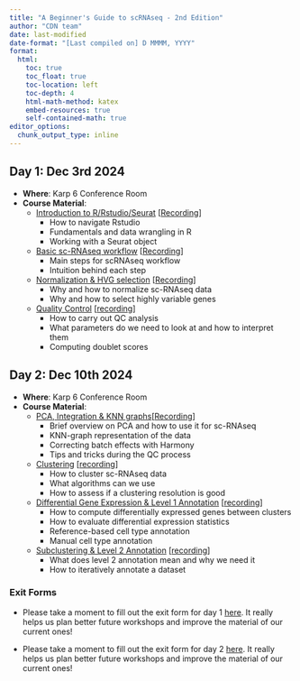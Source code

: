 ```yaml
---
title: "A Beginner's Guide to scRNAseq - 2nd Edition"
author: "CDN team"
date: last-modified
date-format: "[Last compiled on] D MMMM, YYYY"
format:
  html:
    toc: true
    toc_float: true
    toc-location: left
    toc-depth: 4
    html-math-method: katex
    embed-resources: true
    self-contained-math: true
editor_options: 
  chunk_output_type: inline
---
```


## Day 1: Dec 3rd 2024

-   **Where**: Karp 6 Conference Room
-   **Course Material**:
    -   [Introduction to R/Rstudio/Seurat](https://github.com/CellDiscoveryNetwork/workshops/tree/main/beginners-guide-to-analyzing-scRNAseq/prework) [[Recording]()]
        -   How to navigate Rstudio
        -   Fundamentals and data wrangling in R
        -   Working with a Seurat object
    -   [Basic sc-RNAseq workflow](https://github.com/CellDiscoveryNetwork/workshops/blob/main/beginners-guide-to-analyzing-scRNAseq/day-1/The%20Basic%20scRNAseq%20Analysis%20Workflow.pdf) [[Recording]()]
        -   Main steps for scRNAseq workflow
        -   Intuition behind each step
    -   [Normalization & HVG selection](http://htmlpreview.github.io/?https://github.com/CellDiscoveryNetwork/workshops/blob/main/beginners-guide-to-analyzing-scRNAseq/day-1/3-norm-hvg.html) [[Recording]()]
        -   Why and how to normalize sc-RNAseq data
        -   Why and how to select highly variable genes
    -   [Quality Control](http://htmlpreview.github.io/?https://github.com/CellDiscoveryNetwork/workshops/blob/main/beginners-guide-to-analyzing-scRNAseq/day-1/4-QC.html) [[recording]()]
        -   How to carry out QC analysis
        -   What parameters do we need to look at and how to interpret them
        -   Computing doublet scores

## Day 2: Dec 10th 2024

-   **Where**: Karp 6 Conference Room
-   **Course Material**:
    -   [PCA, Integration & KNN graphs](http://htmlpreview.github.io/?https://github.com/CellDiscoveryNetwork/workshops/blob/main/beginners-guide-to-analyzing-scRNAseq/day-2/5-PCA_Harmony_kNN.html)[[Recording]()]
        -   Brief overview on PCA and how to use it for sc-RNAseq
        -   KNN-graph representation of the data
        -   Correcting batch effects with Harmony
        -   Tips and tricks during the QC process
    -   [Clustering](http://htmlpreview.github.io/?https://github.com/CellDiscoveryNetwork/workshops/blob/main/beginners-guide-to-analyzing-scRNAseq/day-2/6-Clustering.html) [[recording]()]
        -   How to cluster sc-RNAseq data
        -   What algorithms can we use
        -   How to assess if a clustering resolution is good
    -   [Differential Gene Expression & Level 1 Annotation](http://htmlpreview.github.io/?https://github.com/CellDiscoveryNetwork/workshops/blob/main/beginners-guide-to-analyzing-scRNAseq/day-2/7-dge-annotlvl1.html) [[recording]()]
        -   How to compute differentially expressed genes between clusters
        -   How to evaluate differential expression statistics
        -   Reference-based cell type annotation
        -   Manual cell type annotation
    -   [Subclustering & Level 2 Annotation](http://htmlpreview.github.io/?https://github.com/CellDiscoveryNetwork/workshops/blob/main/beginners-guide-to-analyzing-scRNAseq/day-2/8-Subclustering.html) [[recording]()]
        -   What does level 2 annotation mean and why we need it
        -   How to iteratively annotate a dataset

### Exit Forms
-   Please take a moment to fill out the exit form for day 1 [here](https://forms.gle/SFMgoJTXsQF4SiE68). It really helps us plan better future workshops and improve the material of our current ones!

-   Please take a moment to fill out the exit form for day 2 [here](https://forms.gle/aMMufpccqcoMkdQr5). It really helps us plan better future workshops and improve the material of our current ones!
